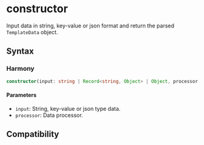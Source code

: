 # constructor

Input data in string, key-value or json format and return the parsed `TemplateData` object.

## Syntax

### Harmony

```typescript
constructor(input: string | Record<string, Object> | Object, processor: string);
```

#### Parameters

- `input`: String, key-value or json type data.
- `processor`: Data processor.

## Compatibility


<LegacyCompatTable metadata="lynx-native-api/template-data/constructor" />